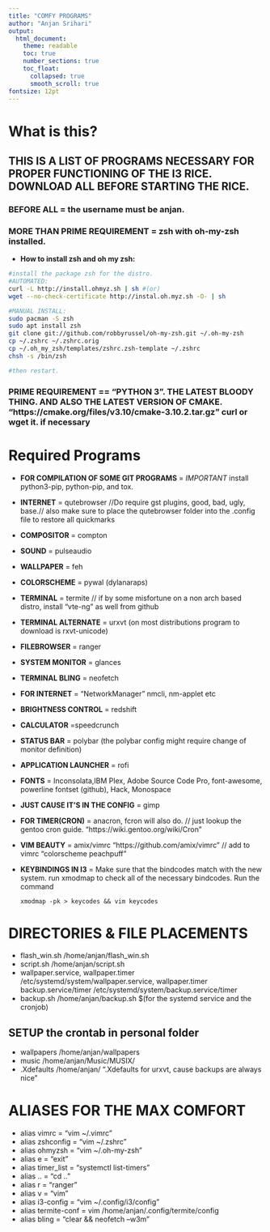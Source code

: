 ```yaml
---
title: "COMFY PROGRAMS"
author: "Anjan Srihari"
output:
  html_document:
    theme: readable
    toc: true
    number_sections: true
    toc_float:
      collapsed: true
      smooth_scroll: true
fontsize: 12pt
---
```

# What is this?

## THIS IS A LIST OF PROGRAMS NECESSARY FOR PROPER FUNCTIONING OF THE I3 RICE. DOWNLOAD ALL BEFORE STARTING THE RICE.

### BEFORE ALL = the username must be anjan.

### MORE THAN PRIME REQUIREMENT = zsh with oh-my-zsh installed.
- **How to install zsh and oh my zsh:**

```bash
#install the package zsh for the distro.
#AUTOMATED:
curl -L http://install.ohmyz.sh | sh #(or)
wget --no-check-certificate http://instal.oh.myz.sh -O- | sh

#MANUAL INSTALL:
sudo pacman -S zsh
sudo apt install zsh
git clone git://github.com/robbyrussel/oh-my-zsh.git ~/.oh-my-zsh
cp ~/.zshrc ~/.zshrc.orig
cp ~/.oh_my_zsh/templates/zshrc.zsh-template ~/.zshrc
chsh -s /bin/zsh

#then restart.
```

### PRIME REQUIREMENT == "PYTHON 3". THE LATEST BLOODY THING. AND ALSO THE LATEST VERSION OF CMAKE. "https://cmake.org/files/v3.10/cmake-3.10.2.tar.gz" curl or wget it. if necessary

# Required Programs

- **FOR COMPILATION OF SOME GIT PROGRAMS** = *IMPORTANT* install python3-pip, python-pip, and tox.
- **INTERNET** = qutebrowser //Do require gst plugins, good, bad, ugly, base.// also make sure to place the qutebrowser folder into the .config file to restore all quickmarks
- **COMPOSITOR** = compton
- **SOUND** = pulseaudio
- **WALLPAPER** = feh
- **COLORSCHEME** = pywal (dylanaraps)
- **TERMINAL** = termite // if by some misfortune on a non arch based distro, install "vte-ng" as well from github
- **TERMINAL ALTERNATE** = urxvt (on most distributions program to download is rxvt-unicode)
- **FILEBROWSER** = ranger
- **SYSTEM MONITOR** = glances
- **TERMINAL BLING** = neofetch
- **FOR INTERNET** = "NetworkManager" nmcli, nm-applet etc
- **BRIGHTNESS CONTROL** = redshift
- **CALCULATOR** =speedcrunch
- **STATUS BAR** = polybar (the polybar config might require change of monitor definition)
- **APPLICATION LAUNCHER** = rofi
- **FONTS** = Inconsolata,IBM Plex, Adobe Source Code Pro, font-awesome, powerline fontset (github), Hack, Monospace
- **JUST CAUSE IT'S IN THE CONFIG** = gimp
- **FOR TIMER(CRON)** = anacron, fcron will also do. // just lookup the gentoo cron guide. "https://wiki.gentoo.org/wiki/Cron"
- **VIM BEAUTY** = amix/vimrc "https://github.com/amix/vimrc" // add to vimrc "colorscheme peachpuff"
- **KEYBINDINGS IN I3** = Make sure that the bindcodes match with the new system. run xmodmap to check all of the necessary bindcodes. Run the command

  ```
  xmodmap -pk > keycodes && vim keycodes
  ```

# DIRECTORIES & FILE PLACEMENTS

- flash_win.sh \to /home/anjan/flash_win.sh
- script.sh \to /home/anjan/script.sh
- wallpaper.service, wallpaper.timer \to /etc/systemd/system/wallpaper.service, wallpaper.timer backup.service/timer \to /etc/systemd/system/backup.service/timer
- backup.sh \to /home/anjan/backup.sh $(for the systemd service and the cronjob)

## SETUP the crontab in personal folder

- wallpapers \to /home/anjan/wallpapers
- music \to /home/anjan/Music/MUSIX/
- .Xdefaults \to /home/anjan/ ".Xdefaults for urxvt, cause backups are always nice"

# ALIASES FOR THE MAX COMFORT

- alias vimrc = "vim ~/.vimrc"
- alias zshconfig = "vim ~/.zshrc"
- alias ohmyzsh = "vim ~/.oh-my-zsh"
- alias e = "exit"
- alias timer_list = "systemctl list-timers"
- alias .. = "cd .."
- alias r = "ranger"
- alias v = "vim"
- alias i3-config = "vim ~/.config/i3/config"
- alias termite-conf = vim /home/anjan/.config/termite/config
- alias bling = "clear && neofetch --w3m"
